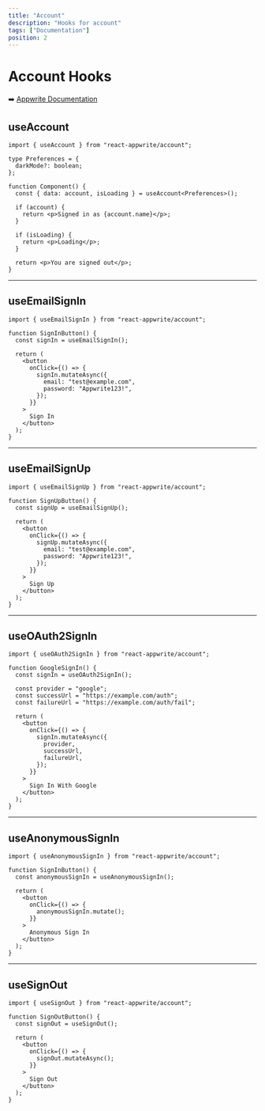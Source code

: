 ```yaml
---
title: "Account"
description: "Hooks for account"
tags: ["Documentation"]
position: 2
---
```


# Account Hooks

➡️ [Appwrite Documentation](https://appwrite.io/docs/client/account)

## useAccount

```tsx
import { useAccount } from "react-appwrite/account";

type Preferences = {
  darkMode?: boolean;
};

function Component() {
  const { data: account, isLoading } = useAccount<Preferences>();

  if (account) {
    return <p>Signed in as {account.name}</p>;
  }

  if (isLoading) {
    return <p>Loading</p>;
  }

  return <p>You are signed out</p>;
}
```

---

## useEmailSignIn

```tsx
import { useEmailSignIn } from "react-appwrite/account";

function SignInButton() {
  const signIn = useEmailSignIn();

  return (
    <button
      onClick={() => {
        signIn.mutateAsync({
          email: "test@example.com",
          password: "Appwrite123!",
        });
      }}
    >
      Sign In
    </button>
  );
}
```

---

## useEmailSignUp

```tsx
import { useEmailSignUp } from "react-appwrite/account";

function SignUpButton() {
  const signUp = useEmailSignUp();

  return (
    <button
      onClick={() => {
        signUp.mutateAsync({
          email: "test@example.com",
          password: "Appwrite123!",
        });
      }}
    >
      Sign Up
    </button>
  );
}
```

---

## useOAuth2SignIn

```tsx
import { useOAuth2SignIn } from "react-appwrite/account";

function GoogleSignIn() {
  const signIn = useOAuth2SignIn();

  const provider = "google";
  const successUrl = "https://example.com/auth";
  const failureUrl = "https://example.com/auth/fail";

  return (
    <button
      onClick={() => {
        signIn.mutateAsync({
          provider,
          successUrl,
          failureUrl,
        });
      }}
    >
      Sign In With Google
    </button>
  );
}
```

---

## useAnonymousSignIn

```tsx
import { useAnonymousSignIn } from "react-appwrite/account";

function SignInButton() {
  const anonymousSignIn = useAnonymousSignIn();

  return (
    <button
      onClick={() => {
        anonymousSignIn.mutate();
      }}
    >
      Anonymous Sign In
    </button>
  );
}
```

---

## useSignOut

```tsx
import { useSignOut } from "react-appwrite/account";

function SignOutButton() {
  const signOut = useSignOut();

  return (
    <button
      onClick={() => {
        signOut.mutateAsync();
      }}
    >
      Sign Out
    </button>
  );
}
```
